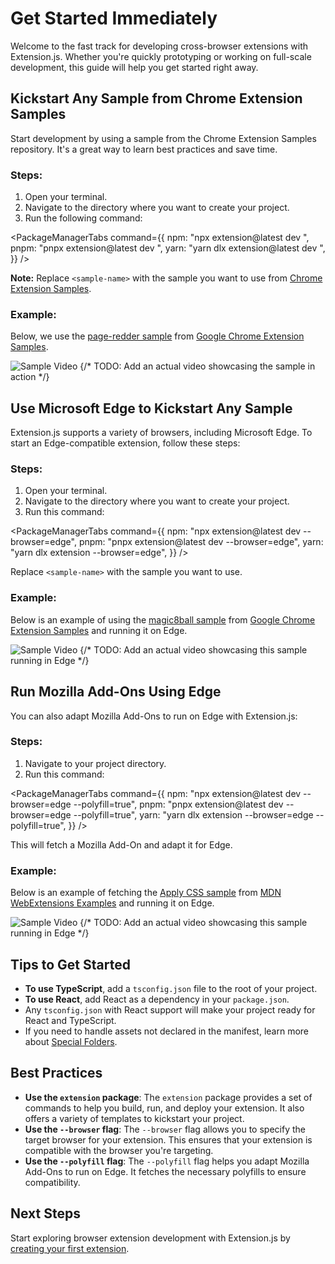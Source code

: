 

<AvatarEmoji emoji="fire" />

# Get Started Immediately

Welcome to the fast track for developing cross-browser extensions with Extension.js. Whether you're quickly prototyping or working on full-scale development, this guide will help you get started right away.

## Kickstart Any Sample from Chrome Extension Samples

Start development by using a sample from the Chrome Extension Samples repository. It's a great way to learn best practices and save time.

### Steps:

1. Open your terminal.
2. Navigate to the directory where you want to create your project.
3. Run the following command:

<PackageManagerTabs
  command={{
    npm: "npx extension@latest dev <sample-name>",
    pnpm: "pnpx extension@latest dev <sample-name>",
    yarn: "yarn dlx extension@latest dev <sample-name>",
  }}
/>

**Note:** Replace `<sample-name>` with the sample you want to use from [Chrome Extension Samples](https://github.com/GoogleChrome/chrome-extensions-samples).

### Example:

Below, we use the [page-redder sample](https://github.com/GoogleChrome/chrome-extensions-samples/tree/main/functional-samples/sample.page-redder) from [Google Chrome Extension Samples](https://github.com/GoogleChrome/chrome-extensions-samples).

![Sample Video](https://placehold.co/600x400)
{/* TODO: Add an actual video showcasing the sample in action */}

## Use Microsoft Edge to Kickstart Any Sample

Extension.js supports a variety of browsers, including Microsoft Edge. To start an Edge-compatible extension, follow these steps:

### Steps:

1. Open your terminal.
2. Navigate to the directory where you want to create your project.
3. Run this command:

<PackageManagerTabs
  command={{
    npm: "npx extension@latest dev <sample-name> --browser=edge",
    pnpm: "pnpx extension@latest dev <sample-name> --browser=edge",
    yarn: "yarn dlx extension <sample-name> --browser=edge",
  }}
/>

Replace `<sample-name>` with the sample you want to use.

### Example:

Below is an example of using the [magic8ball sample](https://github.com/GoogleChrome/chrome-extensions-samples/tree/main/api-samples/topSites/magic8ball) from [Google Chrome Extension Samples](https://github.com/GoogleChrome/chrome-extensions-samples) and running it on Edge.

![Sample Video](https://placehold.co/600x400)
{/* TODO: Add an actual video showcasing this sample running in Edge */}

## Run Mozilla Add-Ons Using Edge

You can also adapt Mozilla Add-Ons to run on Edge with Extension.js:

### Steps:

1. Navigate to your project directory.
2. Run this command:

<PackageManagerTabs
  command={{
    npm: "npx extension@latest dev <addon-name> --browser=edge --polyfill=true",
    pnpm: "pnpx extension@latest dev <addon-name> --browser=edge --polyfill=true",
    yarn: "yarn dlx extension <addon-name> --browser=edge --polyfill=true",
  }}
/>

This will fetch a Mozilla Add-On and adapt it for Edge.

### Example:

Below is an example of fetching the [Apply CSS sample](https://github.com/mdn/webextensions-examples/tree/main/apply-css) from [MDN WebExtensions Examples](https://github.com/mdn/webextensions-examples) and running it on Edge.

![Sample Video](https://placehold.co/600x400)
{/* TODO: Add an actual video showcasing this sample running in Edge */}

## Tips to Get Started

- **To use TypeScript**, add a `tsconfig.json` file to the root of your project.
- **To use React**, add React as a dependency in your `package.json`.
- Any `tsconfig.json` with React support will make your project ready for React and TypeScript.
- If you need to handle assets not declared in the manifest, learn more about [Special Folders](../features/special-folders.mdx).

## Best Practices

- **Use the `extension` package**: The `extension` package provides a set of commands to help you build, run, and deploy your extension. It also offers a variety of templates to kickstart your project.
- **Use the `--browser` flag**: The `--browser` flag allows you to specify the target browser for your extension. This ensures that your extension is compatible with the browser you're targeting.
- **Use the `--polyfill` flag**: The `--polyfill` flag helps you adapt Mozilla Add-Ons to run on Edge. It fetches the necessary polyfills to ensure compatibility.

## Next Steps

Start exploring browser extension development with Extension.js by [creating your first extension](#).
